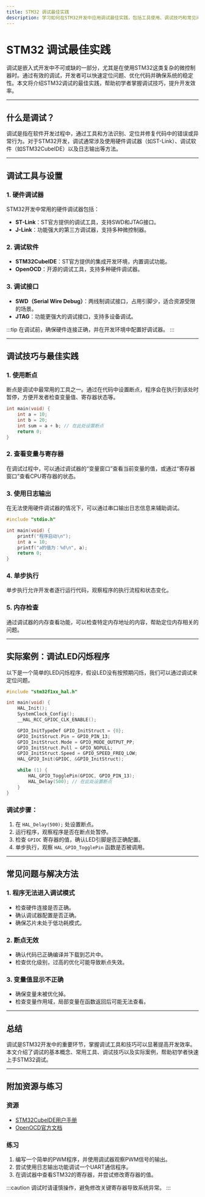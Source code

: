 ```yaml
---
title: STM32 调试最佳实践
description: 学习如何在STM32开发中应用调试最佳实践，包括工具使用、调试技巧和常见问题排查方法。
---
```


# STM32 调试最佳实践

调试是嵌入式开发中不可或缺的一部分，尤其是在使用STM32这类复杂的微控制器时。通过有效的调试，开发者可以快速定位问题、优化代码并确保系统的稳定性。本文将介绍STM32调试的最佳实践，帮助初学者掌握调试技巧，提升开发效率。

---

## 什么是调试？

调试是指在软件开发过程中，通过工具和方法识别、定位并修复代码中的错误或异常行为。对于STM32开发，调试通常涉及使用硬件调试器（如ST-Link）、调试软件（如STM32CubeIDE）以及日志输出等方法。

---

## 调试工具与设置

### 1. 硬件调试器
STM32开发中常用的硬件调试器包括：
- **ST-Link**：ST官方提供的调试工具，支持SWD和JTAG接口。
- **J-Link**：功能强大的第三方调试器，支持多种微控制器。

### 2. 调试软件
- **STM32CubeIDE**：ST官方提供的集成开发环境，内置调试功能。
- **OpenOCD**：开源的调试工具，支持多种硬件调试器。

### 3. 调试接口
- **SWD（Serial Wire Debug）**：两线制调试接口，占用引脚少，适合资源受限的场景。
- **JTAG**：功能更强大的调试接口，支持多设备调试。

:::tip
在调试前，确保硬件连接正确，并在开发环境中配置好调试器。
:::

---

## 调试技巧与最佳实践

### 1. 使用断点
断点是调试中最常用的工具之一。通过在代码中设置断点，程序会在执行到该处时暂停，方便开发者检查变量值、寄存器状态等。

```c
int main(void) {
    int a = 10;
    int b = 20;
    int sum = a + b; // 在此处设置断点
    return 0;
}
```

### 2. 查看变量与寄存器
在调试过程中，可以通过调试器的“变量窗口”查看当前变量的值，或通过“寄存器窗口”查看CPU寄存器的状态。

### 3. 使用日志输出
在无法使用硬件调试器的情况下，可以通过串口输出日志信息来辅助调试。

```c
#include "stdio.h"

int main(void) {
    printf("程序启动\n");
    int a = 10;
    printf("a的值为：%d\n", a);
    return 0;
}
```

### 4. 单步执行
单步执行允许开发者逐行运行代码，观察程序的执行流程和状态变化。

### 5. 内存检查
通过调试器的内存查看功能，可以检查特定内存地址的内容，帮助定位内存相关的问题。

---

## 实际案例：调试LED闪烁程序

以下是一个简单的LED闪烁程序，假设LED没有按预期闪烁，我们可以通过调试来定位问题。

```c
#include "stm32f1xx_hal.h"

int main(void) {
    HAL_Init();
    SystemClock_Config();
    __HAL_RCC_GPIOC_CLK_ENABLE();

    GPIO_InitTypeDef GPIO_InitStruct = {0};
    GPIO_InitStruct.Pin = GPIO_PIN_13;
    GPIO_InitStruct.Mode = GPIO_MODE_OUTPUT_PP;
    GPIO_InitStruct.Pull = GPIO_NOPULL;
    GPIO_InitStruct.Speed = GPIO_SPEED_FREQ_LOW;
    HAL_GPIO_Init(GPIOC, &GPIO_InitStruct);

    while (1) {
        HAL_GPIO_TogglePin(GPIOC, GPIO_PIN_13);
        HAL_Delay(500); // 在此处设置断点
    }
}
```

### 调试步骤：
1. 在 `HAL_Delay(500);` 处设置断点。
2. 运行程序，观察程序是否在断点处暂停。
3. 检查 `GPIOC` 寄存器的值，确认LED引脚是否正确配置。
4. 单步执行，观察 `HAL_GPIO_TogglePin` 函数是否被调用。

---

## 常见问题与解决方法

### 1. 程序无法进入调试模式
- 检查硬件连接是否正确。
- 确认调试器配置是否正确。
- 确保芯片未处于低功耗模式。

### 2. 断点无效
- 确认代码已正确编译并下载到芯片中。
- 检查优化级别，过高的优化可能导致断点失效。

### 3. 变量值显示不正确
- 确保变量未被优化掉。
- 检查变量作用域，局部变量在函数返回后可能无法查看。

---

## 总结

调试是STM32开发中的重要环节，掌握调试工具和技巧可以显著提高开发效率。本文介绍了调试的基本概念、常用工具、调试技巧以及实际案例，帮助初学者快速上手STM32调试。

---

## 附加资源与练习

### 资源
- [STM32CubeIDE用户手册](https://www.st.com)
- [OpenOCD官方文档](http://openocd.org)

### 练习
1. 编写一个简单的PWM程序，并使用调试器观察PWM信号的输出。
2. 尝试使用日志输出功能调试一个UART通信程序。
3. 在调试器中查看STM32的寄存器，并尝试修改寄存器的值。

:::caution
调试时请谨慎操作，避免修改关键寄存器导致系统异常。
:::